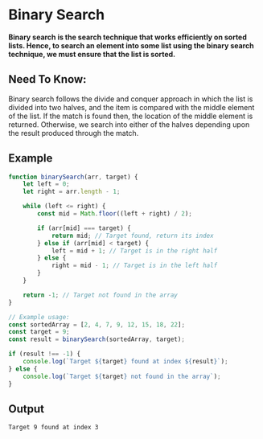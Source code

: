 # Binary Search
**Binary search is the search technique that works efficiently on sorted lists. Hence, to search an element into some list using the binary search technique, we must ensure that the list is sorted.**


## Need To Know:

Binary search follows the divide and conquer approach in which the list is divided into two halves, and the item is compared with the middle element of the list. If the match is found then, the location of the middle element is returned. Otherwise, we search into either of the halves depending upon the result produced through the match.

## Example 
```js filename="Searching-Algo/bs.js"
function binarySearch(arr, target) {
    let left = 0;
    let right = arr.length - 1;

    while (left <= right) {
        const mid = Math.floor((left + right) / 2);

        if (arr[mid] === target) {
            return mid; // Target found, return its index
        } else if (arr[mid] < target) {
            left = mid + 1; // Target is in the right half
        } else {
            right = mid - 1; // Target is in the left half
        }
    }

    return -1; // Target not found in the array
}

// Example usage:
const sortedArray = [2, 4, 7, 9, 12, 15, 18, 22];
const target = 9;
const result = binarySearch(sortedArray, target);

if (result !== -1) {
    console.log(`Target ${target} found at index ${result}`);
} else {
    console.log(`Target ${target} not found in the array`);
}

```
## Output
```
Target 9 found at index 3
```